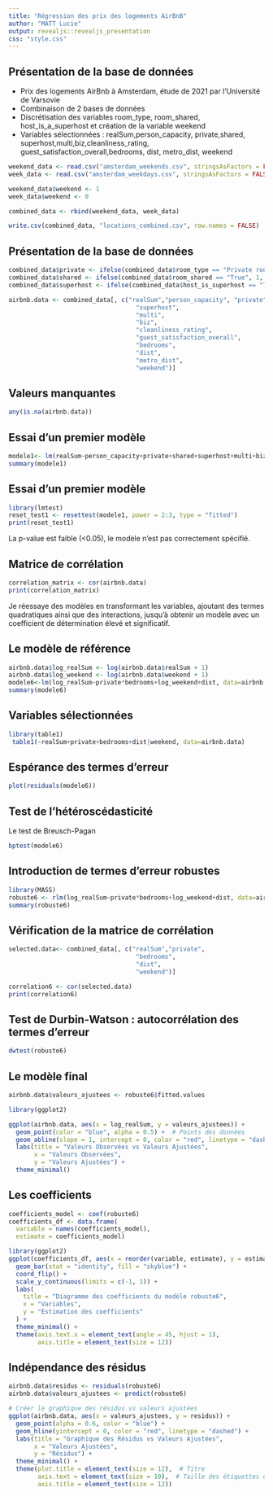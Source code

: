 ```yaml
---
title: "Régression des prix des logements AirBnB"
author: "MATT Lucie"
output: revealjs::revealjs_presentation
css: "style.css"
---
```


## Présentation de la base de données

-   Prix des logements AirBnb à Amsterdam, étude de 2021 par l'Université de Varsovie
-   Combinaison de 2 bases de données
-   Discrétisation des variables room_type, room_shared, host_is_a_superhost et création de la variable weekend
-   Variables sélectionnées : realSum,person_capacity, private,shared, superhost,multi,biz,cleanliness_rating, guest_satisfaction_overall,bedrooms, dist, metro_dist, weekend

```r
weekend_data <- read.csv("amsterdam_weekends.csv", stringsAsFactors = FALSE)
week_data <- read.csv("amsterdam_weekdays.csv", stringsAsFactors = FALSE)

weekend_data$weekend <- 1
week_data$weekend <- 0

combined_data <- rbind(weekend_data, week_data)

write.csv(combined_data, "locations_combined.csv", row.names = FALSE)
```

## Présentation de la base de données

```r
combined_data$private <- ifelse(combined_data$room_type == "Private room", 1, 0)
combined_data$shared <- ifelse(combined_data$room_shared == "True", 1, 0)
combined_data$superhost <- ifelse(combined_data$host_is_superhost == "True", 1, 0)

airbnb.data <- combined_data[, c("realSum","person_capacity", "private",   "shared", 
                                   "superhost", 
                                   "multi", 
                                   "biz", 
                                   "cleanliness_rating", 
                                   "guest_satisfaction_overall", 
                                   "bedrooms", 
                                   "dist", 
                                   "metro_dist", 
                                   "weekend")]
```
                     
                                  
## Valeurs manquantes                                

```r
any(is.na(airbnb.data))
```
                                  





## Essai d'un premier modèle

```r

modele1<- lm(realSum~person_capacity+private+shared+superhost+multi+biz+cleanliness_rating+guest_satisfaction_overall+bedrooms+dist+metro_dist+weekend, data=airbnb.data)
summary(modele1)
```

## Essai d'un premier modèle

```r

library(lmtest)
reset_test1 <- resettest(modele1, power = 2:3, type = "fitted")
print(reset_test1)
```

La p-value est faible (\<0.05), le modèle n'est pas correctement spécifié.

## Matrice de corrélation

```r
correlation_matrix <- cor(airbnb.data)
print(correlation_matrix)
```

Je réessaye des modèles en transformant les variables, ajoutant des termes quadratiques ainsi que des interactions, jusqu'à obtenir un modèle avec un coefficient de détermination élevé et significatif.

## Le modèle de référence

```r
airbnb.data$log_realSum <- log(airbnb.data$realSum + 1)
airbnb.data$log_weekend <- log(airbnb.data$weekend + 1)
modele6<-lm(log_realSum~private*bedrooms+log_weekend+dist, data=airbnb.data)
summary(modele6)
```


## Variables sélectionnées

```r
library(table1)
 table1(~realSum+private+bedrooms+dist|weekend, data=airbnb.data)
```

## Espérance des termes d'erreur

```r
plot(residuals(modele6))
```

## Test de l'hétéroscédasticité

Le test de Breusch-Pagan

```r
bptest(modele6)
```

## Introduction de termes d'erreur robustes

```r
library(MASS)
robuste6 <- rlm(log_realSum~private*bedrooms+log_weekend+dist, data=airbnb.data)
summary(robuste6)

```

## Vérification de la matrice de corrélation

```r
selected.data<- combined_data[, c("realSum","private",
                                   "bedrooms", 
                                   "dist", 
                                   "weekend")]

correlation6 <- cor(selected.data)
print(correlation6)
```
## Test de Durbin-Watson : autocorrélation des termes d'erreur
```r
dwtest(robuste6)
```
## Le modèle final
```r
airbnb.data$valeurs_ajustees <- robuste6$fitted.values

library(ggplot2)

ggplot(airbnb.data, aes(x = log_realSum, y = valeurs_ajustees)) +
  geom_point(color = "blue", alpha = 0.5) +  # Points des données
  geom_abline(slope = 1, intercept = 0, color = "red", linetype = "dashed") +  # Ligne d'égalité
  labs(title = "Valeurs Observées vs Valeurs Ajustées",
       x = "Valeurs Observées",
       y = "Valeurs Ajustées") +
  theme_minimal()
```

## Les coefficients

```r
coefficients_model <- coef(robuste6)
coefficients_df <- data.frame(
  variable = names(coefficients_model), 
  estimate = coefficients_model)

library(ggplot2)
ggplot(coefficients_df, aes(x = reorder(variable, estimate), y = estimate)) +
  geom_bar(stat = "identity", fill = "skyblue") + 
  coord_flip() +  
  scale_y_continuous(limits = c(-1, 1)) + 
  labs(
    title = "Diagramme des coefficients du modèle robuste6",
    x = "Variables",
    y = "Estimation des coefficients"
  ) +
  theme_minimal() + 
  theme(axis.text.x = element_text(angle = 45, hjust = 1),
        axis.title = element_text(size = 12))
```

## Indépendance des résidus

```r
airbnb.data$residus <- residuals(robuste6)
airbnb.data$valeurs_ajustees <- predict(robuste6)

# Créer le graphique des résidus vs valeurs ajustées
ggplot(airbnb.data, aes(x = valeurs_ajustees, y = residus)) +
  geom_point(alpha = 0.6, color = "blue") +
  geom_hline(yintercept = 0, color = "red", linetype = "dashed") +
  labs(title = "Graphique des Résidus vs Valeurs Ajustées", 
       x = "Valeurs Ajustées", 
       y = "Résidus") +
  theme_minimal() +
  theme(plot.title = element_text(size = 12),  # Titre
        axis.text = element_text(size = 10),  # Taille des étiquettes des axes
        axis.title = element_text(size = 12))
```

